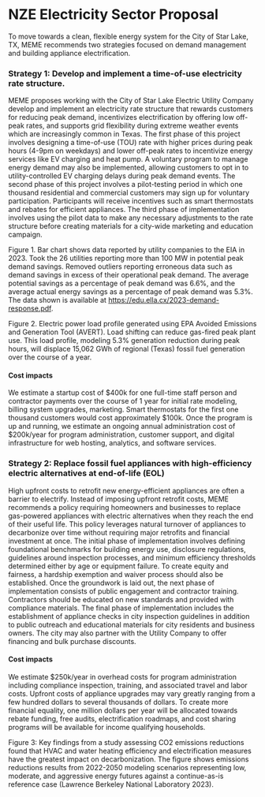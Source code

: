 # NZE Electricity Sector Proposal

To move towards a clean, flexible energy system for the City of Star Lake, TX, MEME recommends two strategies focused on demand management and building appliance electrification.

### Strategy 1: Develop and implement a time-of-use electricity rate structure.

MEME proposes working with the City of Star Lake Electric Utility Company develop and implement an electricity rate structure that rewards customers for reducing peak demand, incentivizes electrification by offering low off-peak rates, and supports grid flexibility during extreme weather events which are increasingly common in Texas. The first phase of this project involves designing a time-of-use (TOU) rate with higher prices during peak hours (4-9pm on weekdays) and lower off-peak rates to incentivize energy services like EV charging and heat pump. A voluntary program to manage energy demand may also be implemented, allowing customers to opt in to utility-controlled EV charging delays during peak demand events. The second phase of this project involves a pilot-testing period in which one thousand residential and commercial customers may sign up for voluntary participation. Participants will receive incentives such as smart thermostats and rebates for efficient appliances. The third phase of implementation involves using the pilot data to make any necessary adjustments to the rate structure before creating materials for a city-wide marketing and education campaign.

Figure 1. Bar chart shows data reported by utility companies to the EIA in 2023. Took the 26 utilities reporting more than 100 MW in potential peak demand savings. Removed outliers reporting erroneous data such as demand savings in excess of their operational peak demand. The average potential savings as a percentage of peak demand was 6.6%, and the average actual energy savings as a percentage of peak demand was 5.3%. The data shown is available at https://edu.ella.cx/2023-demand-response.pdf.

Figure 2. Electric power load profile generated using EPA Avoided Emissions and Generation Tool (AVERT). Load shifting can reduce gas-fired peak plant use. This load profile, modeling 5.3% generation reduction during peak hours, will displace 15,062 GWh of regional (Texas) fossil fuel generation over the course of a year.

#### Cost impacts

We estimate a startup cost of $400k for one full-time staff person and contractor payments over the course of 1 year for initial rate modeling, billing system upgrades, marketing. Smart thermostats for the first one thousand customers would cost approximately $100k. Once the program is up and running, we estimate an ongoing annual administration cost of $200k/year for program administration, customer support, and digital infrastructure for web hosting, analytics, and software services.

### Strategy 2: Replace fossil fuel appliances with high-efficiency electric alternatives at end-of-life (EOL)

High upfront costs to retrofit new energy-efficient appliances are often a barrier to electrify. Instead of imposing upfront retrofit costs, MEME recommends a policy requiring homeowners and businesses to replace gas-powered appliances with electric alternatives when they reach the end of their useful life. This policy leverages natural turnover of appliances to decarbonize over time without requiring major retrofits and financial investment at once. The initial phase of implementation involves defining foundational benchmarks for building energy use, disclosure regulations, guidelines around inspection processes, and minimum efficiency thresholds determined either by age or equipment failure. To create equity and fairness, a hardship exemption and waiver process should also be established. Once the groundwork is laid out, the next phase of implementation consists of public engagement and contractor training. Contractors should be educated on new standards and provided with compliance materials. The final phase of implementation includes the establishment of appliance checks in city inspection guidelines in addition to public outreach and educational materials for city residents and business owners. The city may also partner with the Utility Company to offer financing and bulk purchase discounts.

#### Cost impacts

We estimate $250k/year in overhead costs for program administration including compliance inspection, training, and associated travel and labor costs. Upfront costs of appliance upgrades may vary greatly ranging from a few hundred dollars to several thousands of dollars. To create more financial equality, one million dollars per year will be allocated towards rebate funding, free audits, electrification roadmaps, and cost sharing programs will be available for income qualifying households.

Figure 3: Key findings from a study assessing CO2 emissions reductions found that HVAC and water heating efficiency and electrification measures have the greatest impact on decarbonization. The figure shows emissions reductions results from 2022-2050 modeling scenarios representing low, moderate, and aggressive energy futures against a continue-as-is reference case (Lawrence Berkeley National Laboratory 2023).
